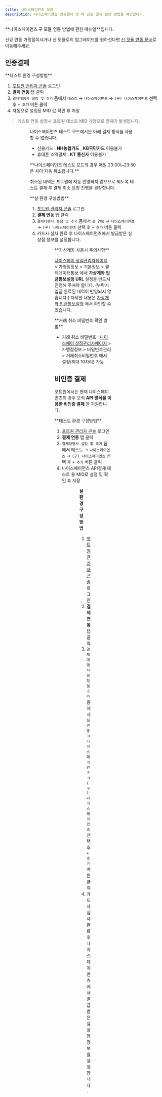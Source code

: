```yaml
---
title: 나이스페이먼츠 설정
description: 나이스페이먼츠 인증결제 및 비 인증 결제 설정 방법을 확인합니다.
---
```





<Hint style="warning">
**나이스페이먼츠 구 모듈 연동 방법에 관한 매뉴얼**입니다.

신규 연동 가맹점이시거나 신 모듈로의 업그레이드를 원하신다면 [신 모듈 연동 문서](nice-v2)로 이동해주세요.

</Hint>

## 인증**결제**

<Tabs>
<Tab title="테스트 결제">
**테스트 환경 구성방법**

1. [포트원 관리자 콘솔](https://admin.portone.io/) 로그인
2. **결제 연동** 탭 클릭
3. `결제대행사 설정 및 추가` 폼에서 `테스트` → `나이스페이먼츠` → `(구) 나이스페이먼츠` 선택 후 `+ 추가` 버튼 클릭
4. 자동으로 설정된 MID 값 확인 후 저장

> 테스트 연동 설정시 포트원 테스트 MID 계정으로 결제가 발생됩니다.

<Figure
  src={image1}
  caption="테스트 -> 나이스페이먼츠 -> (구) 나이스페이먼츠 추가"
/>

<Figure src={image2} width="375" />

나이스페이먼츠 테스트 모드에서는 아래 결제 방식을 사용할 수 없습니다.

- 신용카드 : **NH농협카드** , **KB국민카드** 이용불가
- 휴대폰 소액결제 : **KT 통신사** 이용불가

<Hint style="info">
**나이스페이먼츠 테스트 모드의 경우 매일 23:00\~23:50분 사이 자동 취소됩니다.**

취소된 내역은 포트원에 자동 반영되지 않으므로 되도록 테스트 결제 후 결제 취소 요청 진행을 권장합니다.

</Hint>

</Tab>

<Tab title="실 결제">
**실 환경 구성방법**

1. [포트원 관리자 콘솔](https://admin.portone.io/) 로그인
2. **결제 연동** 탭 클릭
3. `결제대행사 설정 및 추가` 폼에서 `실 연동` → `나이스페이먼츠` → `(구) 나이스페이먼츠` 선택 후 `+ 추가` 버튼 클릭
4. 카드사 심사 완료 후 나이스페이먼츠에서 발급받은 실 상점 정보를 설정합니다.

<Figure
  src={image3}
  caption="실 연동 -> 나이스페이먼츠 -> (구) 나이스페이먼츠 추가"
/>

<Figure
  src={image4}
  caption="카드사 심사 완료 후 나이스페이먼츠에서 발급받은 실 상점 정보 설정"
/>

<Hint style="info">
**가상계좌 사용시 주의사항**

[나이스페이 상점관리자페이지](https://npg.nicepay.co.kr/logIn.do) > 가맹점정보 > 기본정보 > 결제데이터통보 에서 **가상계좌 입금통보설정 URL** 설정을 반드시 진행해 주셔야 합니다. (누락시 입금 완료된 내역이 반영되지 않습니다.)
자세한 내용은 [가상계좌 입금통보설정](https://developers.portone.io/docs/ko/result/notice) 에서 확인할 수 있습니다.

</Hint>

<Hint style="info">
**거래 취소 비밀번호 확인 방법**

- 거래 취소 비밀번호 : [나이스페이 상점관리자페이지](https://npg.nicepay.co.kr/logIn.do) > 가맹점정보 > 비밀번호관리 > 거래취소비밀번호 에서 설정(최대 10자리) 가능

</Hint>

</Tab>
</Tabs>

## 비인증 결제

포트원에서는 현재 나이스페이먼츠의 경우 오직 **API 방식을 이용한 비인증 결제** 만 지원합니다.

<Tabs>
<Tab title="API 방식">
**테스트 환경 구성방법**

1. [포트원 관리자 콘솔](https://admin.portone.io/) 로그인
2. **결제 연동** 탭 클릭
3. `결제대행사 설정 및 추가` 폼에서 테스트 → `나이스페이먼츠` → `(구) 나이스페이먼츠` 선택 후 `+ 추가` 버튼 클릭
4. 나이스페이먼츠 API결제 테스트 용 MID로 설정 및 확인 후 저장

<Figure
  src={image1}
  caption="테스트 -> 나이스페이먼츠 -> (구) 나이스페이먼츠 추가"
/>

<Figure src={image5} width="375" caption="나이스페이먼츠 API결제 테스트 설정" />

**실 환경 구성방법**

1. [포트원 관리자 콘솔](https://admin.portone.io/) 로그인
2. **결제 연동** 탭 클릭
3. `결제대행사 설정 및 추가` 폼에서 `실 연동` → `나이스페이먼츠` → `(구) 나이스페이먼츠` 선택 후 `+ 추가` 버튼 클릭
4. 카드사 심사 완료 후 나이스페이먼츠에서 발급받은 실 상점 정보를 설정합니다.

<Figure
  src={image3}
  caption="실 연동 -> 나이스페이먼츠 -> (구) 나이스페이먼츠 추가"
/>

<Figure
  src={image4}
  caption="카드사 심사 완료 후 나이스페이먼츠에서 발급받은 실 상점 정보 설정"
/>

</Tab>
</Tabs>
